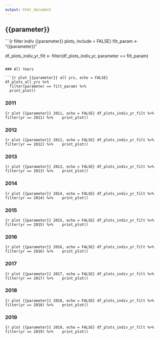 ```yaml
---
output: html_document
---
```


## {{parameter}} {.tabset .tabset-pills}

```{r filter indiv {{parameter}} plots, include = FALSE}
filt_param <- "{{parameter}}"

df_plots_indiv_yr_filt <- filter(df_plots_indiv_yr, parameter == filt_param)
```

### All Years

```{r plot {{parameter}} all yrs, echo = FALSE}
df_plots_all_yrs %>% 
  filter(parameter == filt_param) %>% 
  print_plot()
```

### 2011

```{r plot {{parameter}} 2011, echo = FALSE}
df_plots_indiv_yr_filt %>% 
  filter(yr == 2011) %>% 
  print_plot()
```

### 2012

```{r plot {{parameter}} 2012, echo = FALSE}
df_plots_indiv_yr_filt %>% 
  filter(yr == 2012) %>% 
  print_plot()
```

### 2013

```{r plot {{parameter}} 2013, echo = FALSE}
df_plots_indiv_yr_filt %>% 
  filter(yr == 2013) %>% 
  print_plot()
```

### 2014

```{r plot {{parameter}} 2014, echo = FALSE}
df_plots_indiv_yr_filt %>% 
  filter(yr == 2014) %>% 
  print_plot()
```

### 2015

```{r plot {{parameter}} 2015, echo = FALSE}
df_plots_indiv_yr_filt %>% 
  filter(yr == 2015) %>% 
  print_plot()
```

### 2016

```{r plot {{parameter}} 2016, echo = FALSE}
df_plots_indiv_yr_filt %>% 
  filter(yr == 2016) %>% 
  print_plot()
```

### 2017

```{r plot {{parameter}} 2017, echo = FALSE}
df_plots_indiv_yr_filt %>% 
  filter(yr == 2017) %>% 
  print_plot()
```

### 2018

```{r plot {{parameter}} 2018, echo = FALSE}
df_plots_indiv_yr_filt %>% 
  filter(yr == 2018) %>% 
  print_plot()
```

### 2019

```{r plot {{parameter}} 2019, echo = FALSE}
df_plots_indiv_yr_filt %>% 
  filter(yr == 2019) %>% 
  print_plot()
```

